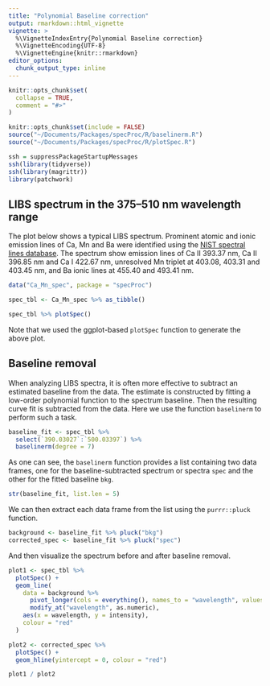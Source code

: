 ```yaml
---
title: "Polynomial Baseline correction"
output: rmarkdown::html_vignette
vignette: >
  %\VignetteIndexEntry{Polynomial Baseline correction}
  %\VignetteEncoding{UTF-8}
  %\VignetteEngine{knitr::rmarkdown}
editor_options: 
  chunk_output_type: inline
---
```


```r
knitr::opts_chunk$set(
  collapse = TRUE,
  comment = "#>"
)
```

```r
knitr::opts_chunk$set(include = FALSE)
source("~/Documents/Packages/specProc/R/baselinerm.R")
source("~/Documents/Packages/specProc/R/plotSpec.R")
```

```r
ssh = suppressPackageStartupMessages
ssh(library(tidyverse))
ssh(library(magrittr))
library(patchwork)
```

## LIBS spectrum in the 375–510 nm wavelength range

The plot below shows a typical LIBS spectrum. Prominent atomic and ionic
emission lines of Ca, Mn and Ba were identified using the [NIST spectral lines database](https://www.nist.gov/pml/atomic-spectra-database). The
spectrum show emission lines of Ca II 393.37 nm, Ca II 396.85 nm and Ca
I 422.67 nm, unresolved Mn triplet at 403.08, 403.31 and 403.45 nm, and
Ba ionic lines at 455.40 and 493.41 nm.

```r
data("Ca_Mn_spec", package = "specProc")
```

```r
spec_tbl <- Ca_Mn_spec %>% as_tibble()
```

```r
spec_tbl %>% plotSpec()
```

Note that we used the ggplot-based `plotSpec` function to generate the
above plot.

## Baseline removal

When analyzing LIBS spectra, it is often more effective to subtract an
estimated baseline from the data. The estimate is constructed by fitting
a low-order polynomial function to the spectrum baseline. Then the
resulting curve fit is subtracted from the data. Here we use the
function `baselinerm` to perform such a task.

```r
baseline_fit <- spec_tbl %>%
  select(`390.03027`:`500.03397`) %>%
  baselinerm(degree = 7)
```

As one can see, the `baselinerm` function provides a list containing two
data frames, one for the baseline-subtracted spectrum or spectra `spec`
and the other for the fitted baseline `bkg`.

```r
str(baseline_fit, list.len = 5) 
```

We can then extract each data frame from the list using the
`purrr::pluck` function.

```r
background <- baseline_fit %>% pluck("bkg")
corrected_spec <- baseline_fit %>% pluck("spec")
```

And then visualize the spectrum before and after baseline removal.

```r
plot1 <- spec_tbl %>% 
  plotSpec() + 
  geom_line(
    data = background %>% 
      pivot_longer(cols = everything(), names_to = "wavelength", values_to = "intensity") %>%
      modify_at("wavelength", as.numeric), 
    aes(x = wavelength, y = intensity), 
    colour = "red"
  )
```

```r
plot2 <- corrected_spec %>% 
  plotSpec() + 
  geom_hline(yintercept = 0, colour = "red")
```

```r
plot1 / plot2
```
